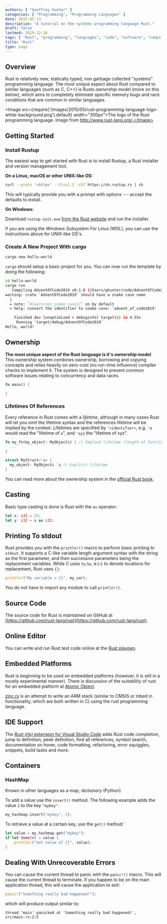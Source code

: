 ```yaml
---
authors: [ "Geoffrey Hunter" ]
categories: [ "Programming", "Programming Languages" ]
date: 2015-05-13
description: "A tutorial on the systems programming language Rust."
draft: false
lastmod: 2019-12-16
tags: [ "Rust", "programming", "languages", "code", "software", "compiled", "panic", "containers", "HashMap", "hash", "maps", "dictionaries", "Rustup", "cargo", "ownership", "casting", "stdout", "IDEs" ]
title: "Rust"
type: page
---
```


## Overview

Rust is relatively new, statically typed, non garbage collected "systems" programming language. The most unique aspect about Rust compared to similar languages (such as C, C++) is Rusts _ownership model_ (more on this below), which aims to completely eliminate specific memory bugs and race conditions that are common in similar languages.

<Image src={require('/images/2015/05/rust-programming-language-logo-white-background.png').default} width="300px">The logo of the Rust programming language. Image from http://www.rust-lang.org/.</Image>

## Getting Started

### Install Rustup

The easiest way to get started with Rust is to install Rustup, a Rust installer and version management tool.

**On a Linux, macOS or other UNIX-like OS:**

```sh
curl --proto '=https' --tlsv1.2 -sSf https://sh.rustup.rs | sh
```

This will typically provide you with a prompt with options --- accept the defaults to install.

**On Windows:**

Download `rustup-init.exe` [from the Rust website](https://www.rust-lang.org/tools/install) and run the installer.

If you are using the _Windows Subsystem For Linux_ (WSL), you can use the instructions above for UNIX-like OS's.

### Create A New Project With cargo

```sh
cargo new hello-world
```

`cargo` should setup a basic project for you. You can now run the template by doing the following:

```sh
cd hello-world
cargo run
   Compiling AdventOfCode2019 v0.1.0 (/Users/ghunter/code/AdventOfCode2019)
warning: crate `AdventOfCode2019` should have a snake case name
  |
  = note: `#[warn(non_snake_case)]` on by default
  = help: convert the identifier to snake case: `advent_of_code2019`

    Finished dev [unoptimized + debuginfo] target(s) in 4.55s
     Running `target/debug/AdventOfCode2019`
Hello, world!
```

## Ownership

**The most unique aspect of the Rust language is it's _ownership model_**. This ownership system combines ownership, borrowing and copying concepts and relies heavily on zero-cost (no run-time influence) compiler checks to implement it. The system is designed to prevent common software issues relating to concurrency and data races.

```rust
fn main() {

}
```

### Lifetimes Of References

Every reference in Rust comes with a _lifetime_, although in many cases Rust will let you omit the lifetime syntax and the references lifetime will be implied by the context. Lifetimes are specified by `'<identifier>`, e.g. `'a` would read the "lifetime of `a`", and `'xyz` the "lifetime of xyz".

```rust
fn my_fn(my_object: MyObject&) { // Implied lifetime (length of function)
  ...
}

struct MyStruct<'a> {
  my_object: MyObject& 'a // Explicit lifetime
}
```

You can read more about the ownership system in the [official Rust book](https://doc.rust-lang.org/book/ownership.html).

## Casting

Basic type casting is done is Rust with the `as` operator:

```rust
let x: u32 = 22;
let y: i32 = x as i32;
```

## Printing To stdout

Rust provides you with the `println!()` macro to perform basic printing to `stdout`. It supports a C-like variable length argument syntax with the string as the first parameter, and then successive parameters being the replacement variables. While C uses `%s`,`%u`, e.t.c to denote locations for replacement, Rust uses `{}`:

```rust
println!("My variable = {}", my_var);
```

You do not have to import any module to call `println!()`.

## Source Code

The source code for Rust is maintained on GitHub at [https://github.com/rust-lang/rust](https://github.com/rust-lang/rust).

## Online Editor

You can write and run Rust test code online at the [Rust playpen](https://play.rust-lang.org/).

## Embedded Platforms

Rust is beginning to be used on embedded platforms (however, it is still in a mostly experimental manner). There is discussion of the suitability of rust for an embedded platform at [Atomic Object](http://spin.atomicobject.com/2015/02/20/rust-language-c-embedded/).

[zinc.rs](http://zinc.rs/) is an attempt to write an ARM stack (similar to CMSIS or mbed in functionality, which are both written in C) using the rust programming language.

## IDE Support

The [_Rust (rls)_ extension for Visual Studio Code](https://marketplace.visualstudio.com/items?itemName=rust-lang.rust) adds Rust code completion, jump to definition, peek definition, find all references, symbol search, documentation on hover, code formatting, refactoring, error squiggles, snippets, build tasks and more.

## Containers

### HashMap

Known in other languages as a _map_, _dictionary_ (Python).

To add a value use the `insert()` method. The following example adds the value `2` to the key `"mykey"`.

```rust
my_hashmap.insert("mykey", 2);
```

To retrieve a value at a certain key, use the `get()` method:`

```rust
let value = my_hashmap.get("mykey");
if let Some(v) = value {
    println!("Got value of {}", value);
}
```

## Dealing With Unrecoverable Errors

You can cause the current thread to panic with the `panic!()` macro. This will cause the current thread to terminate. If you happen to be on the main application thread, this will cause the application to exit:

```rust
panic!("Something really bad happened!");
```

which will produce output similar to:

```text
thread 'main' panicked at 'Something really bad happened!', src/main.rs:2:5
```